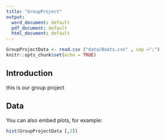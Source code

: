```yaml
---
title: "GroupProject"
output:
  word_document: default
  pdf_document: default
  html_document: default
---
```


```r
GroupProjectData <- read.csv ("data/Boats.csv" , sep =";")
knitr::opts_chunk$set(echo = TRUE)
```

## Introduction 

this is our group project

## Data

You can also embed plots, for example: 

```r
hist(GroupProjectData [,2])
``` 

